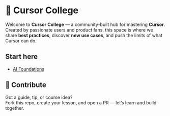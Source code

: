# 🧠 Cursor College

Welcome to **Cursor College** — a community-built hub for mastering **Cursor**.  
Created by passionate users and product fans, this space is where we share **best practices**, discover **new use cases**, and push the limits of what Cursor can do.




## Start here
- [AI Foundations](https://homebrew.so/learn/courses/cmgp01mj60005kv0464eq87aq)


## 🤝 Contribute
Got a guide, tip, or course idea?  
Fork this repo, create your lesson, and open a PR — let’s learn and build together.
